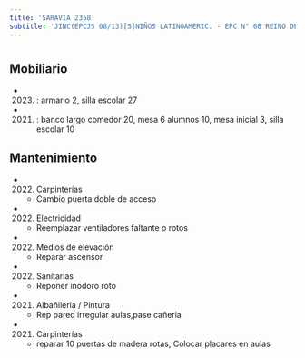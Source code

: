 ```yaml
---
title: 'SARAVIA 2358'
subtitle: 'JINC(EPCJS 08/13)[S]NIÑOS LATINOAMERIC. - EPC N° 08 REINO DE THAILANDIA - CENOF CENTRO HOMERO'
---
```


#


## Mobiliario

*  (2023) : armario 2, silla escolar 27 

*  (2021) : banco largo comedor 20, mesa 6 alumnos 10, mesa inicial 3, silla escolar 10 





## Mantenimiento

*  (2022) Carpinterías 
    + Cambio puerta doble de acceso

*  (2022) Electricidad 
    + Reemplazar ventiladores faltante o rotos

*  (2022) Medios de elevación 
    + Reparar ascensor

*  (2022) Sanitarias 
    + Reponer inodoro roto

*  (2021) Albañileria / Pintura 
    + Rep pared irregular aulas,pase cañeria

*  (2021) Carpinterías 
    + reparar 10 puertas de madera rotas, Colocar placares en aulas




